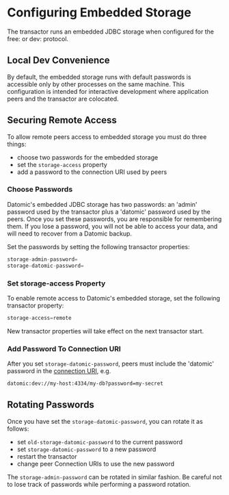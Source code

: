 Configuring Embedded Storage
============================

The transactor runs an embedded JDBC storage when configured for the free: or dev: protocol.

Local Dev Convenience
---------------------

By default, the embedded storage runs with default passwords is accessible only by other processes on the same machine. This configuration is intended for interactive development where application peers and the transactor are colocated.





Securing Remote Access
----------------------

To allow remote peers access to embedded storage you must do three things:

- choose two passwords for the embedded storage
- set the `storage-access` property
- add a password to the connection URI used by peers



### Choose Passwords

Datomic's embedded JDBC storage has two passwords: an 'admin' password used by the transactor plus a 'datomic' password used by the peers. Once you set these passwords, you are responsible for remembering them. If you lose a password, you will not be able to access your data, and will need to recover from a Datomic backup.

Set the passwords by setting the following transactor properties:

```java
storage-admin-password=
storage-datomic-password=
```







### Set storage-access Property

To enable remote access to Datomic's embedded storage, set the following transactor property:

```java
storage-access=remote
```



New transactor properties will take effect on the next transactor start.





### Add Password To Connection URI

After you set `storage-datomic-password`, peers must include the 'datomic' password in the [connection URI](https://docs.datomic.com/on-prem/clojure/index.html#datomic.api/connect), e.g.

```sh
datomic:dev://my-host:4334/my-db?password=my-secret
```









Rotating Passwords
------------------

Once you have set the `storage-datomic-password`, you can rotate it as follows:

- set `old-storage-datomic-password` to the current password
- set `storage-datomic-password` to a new password
- restart the transactor
- change peer Connection URIs to use the new password

The `storage-admin-password` can be rotated in similar fashion. Be careful not to lose track of passwords while performing a password rotation.